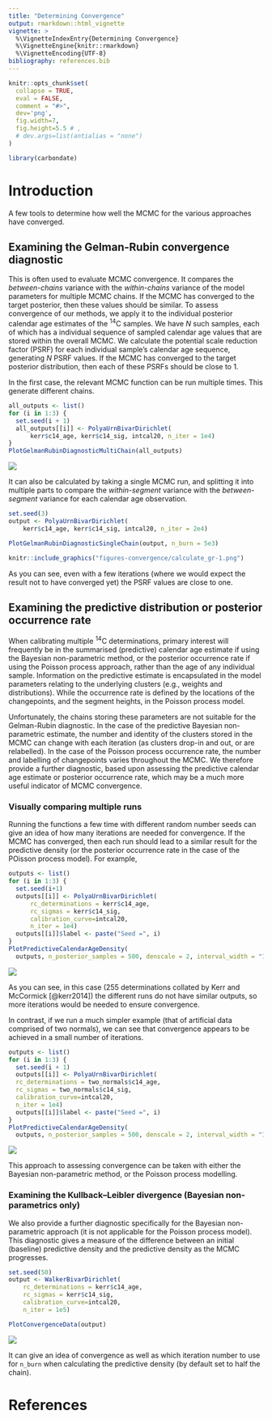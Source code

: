 ```yaml
---
title: "Determining Convergence"
output: rmarkdown::html_vignette
vignette: >
  %\VignetteIndexEntry{Determining Convergence}
  %\VignetteEngine{knitr::rmarkdown}
  %\VignetteEncoding{UTF-8}
bibliography: references.bib
---
```


```r
knitr::opts_chunk$set(
  collapse = TRUE,
  eval = FALSE,
  comment = "#>",
  dev='png',
  fig.width=7, 
  fig.height=5.5 # ,
  # dev.args=list(antialias = "none")
)
```

```r
library(carbondate)
```

# Introduction

A few tools to determine how well the MCMC for the various approaches have converged.

## Examining the Gelman-Rubin convergence diagnostic

This is often used to evaluate MCMC convergence. It compares the _between-chains_ variance with the _within-chains_ variance of the model parameters for multiple MCMC chains. If the MCMC has converged to the target posterior, then these values should be similar. 
To assess convergence of our methods, we apply it to the individual posterior calendar age estimates of the ^14^C samples. We have $N$ such samples, each of which has a individual sequence of sampled calendar age values that are stored within the overall MCMC. We calculate the potential scale reduction factor (PSRF) for each individual sample's calendar age sequence, generating $N$ PSRF values. If the MCMC has converged to the target posterior distribution, then each of these PSRFs should be close to 1.  

In the first case, the relevant MCMC function can be run multiple times. This generate different chains.

```r
all_outputs <- list()
for (i in 1:3) {
  set.seed(i + 1)
  all_outputs[[i]] <- PolyaUrnBivarDirichlet(
      kerr$c14_age, kerr$c14_sig, intcal20, n_iter = 1e4)
}
PlotGelmanRubinDiagnosticMultiChain(all_outputs)
```
![](figures-convergence/calculate_gr_multiple-1.png)


It can also be calculated by taking a single MCMC run, and splitting it into multiple parts to compare the _within-segment_ variance with the _between-segment_ variance for each calendar age observation. 

```r
set.seed(3)
output <- PolyaUrnBivarDirichlet(
    kerr$c14_age, kerr$c14_sig, intcal20, n_iter = 2e4)

PlotGelmanRubinDiagnosticSingleChain(output, n_burn = 5e3)
```
```r
knitr::include_graphics("figures-convergence/calculate_gr-1.png")
```

As you can see, even with a few iterations (where we would expect the result not to have converged yet) the PSRF values are close to one. 

## Examining the predictive distribution or posterior occurrence rate

When calibrating multiple ^14^C determinations, primary interest will frequently be in the summarised (predictive) calendar age estimate if using the Bayesian non-parametric method, or the posterior occurrence rate if using the Poisson process approach, rather than the age of any individual sample. Information on the predictive estimate is encapsulated in the model parameters relating to the underlying clusters (e.g., weights and distributions). While the occurrence rate is defined by the locations of the changepoints, and the segment heights, in the Poisson process model.

Unfortunately, the chains storing these parameters are not suitable for the Gelman-Rubin diagnostic. In the case of the predictive Bayesian non-parametric estimate, the number and identity of the clusters stored in the MCMC can change with each iteration (as clusters drop-in and out, or are relabelled). In the case of the Poisson process occurrence rate, the number and labelling of changepoints varies throughout the MCMC. We therefore provide a further diagnostic, based upon assessing the predictive calendar age estimate or posterior occurrence rate, which may be a much more useful indicator of MCMC convergence.        

### Visually comparing multiple runs

Running the functions a few time with different random number seeds can give an idea of how many iterations are needed for convergence. If the MCMC has converged, then each run should lead to a similar result for the predictive density (or the posterior occurrence rate in the case of the POisson process model). For example,

```r
outputs <- list()
for (i in 1:3) {
  set.seed(i+1)
  outputs[[i]] <- PolyaUrnBivarDirichlet(
      rc_determinations = kerr$c14_age,
      rc_sigmas = kerr$c14_sig,
      calibration_curve=intcal20,
      n_iter = 1e4)
  outputs[[i]]$label <- paste("Seed =", i)
}
PlotPredictiveCalendarAgeDensity(
  outputs, n_posterior_samples = 500, denscale = 2, interval_width = "1sigma")
```
![](figures-convergence/calculate_polya_kerr-1.png)

As you can see, in this case (255 determinations collated by Kerr and McCormick [@kerr2014]) the different runs do not have similar outputs, so more iterations would be needed to ensure convergence.

In contrast, if we run a much simpler example (that of artificial data comprised of two normals), we can see that convergence appears to be achieved in a small number of iterations.

```r
outputs <- list()
for (i in 1:3) {
  set.seed(i + 1)
  outputs[[i]] <- PolyaUrnBivarDirichlet(
  rc_determinations = two_normals$c14_age,
  rc_sigmas = two_normals$c14_sig,
  calibration_curve=intcal20,
  n_iter = 1e4)
  outputs[[i]]$label <- paste("Seed =", i)
}
PlotPredictiveCalendarAgeDensity(
  outputs, n_posterior_samples = 500, denscale = 2, interval_width = "1sigma")
```
![](figures-convergence/calculate_polya_normals-1.png)

This approach to assessing convergence can be taken with either the Bayesian non-parametric method, or the Poisson process modelling.

### Examining the Kullback--Leibler divergence (Bayesian non-parametrics only)

We also provide a further diagnostic specifically for the Bayesian non-parametric approach (it is not applicable for the Poisson process model). This diagnostic gives a measure of the difference between an initial (baseline) predictive density and the predictive density as the MCMC progresses.

```r
set.seed(50)
output <- WalkerBivarDirichlet(
    rc_determinations = kerr$c14_age,
    rc_sigmas = kerr$c14_sig,
    calibration_curve=intcal20,
    n_iter = 1e5)

PlotConvergenceData(output)
```
![](figures-convergence/calculate_kld-1.png)

It can give an idea of convergence as well as which iteration number to use for `n_burn` when calculating the predictive density (by default set to half the chain).

# References

